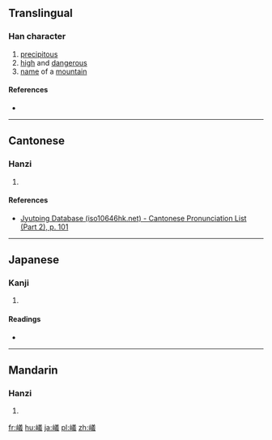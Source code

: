 ==Translingual==

===Han character===
{{Han char|rn=46|rad=山|as=13|sn=16|four=2875<sub>3</sub>|canj=山廿土戈 (UTGI)|ids=⿰[[山]][[義]]}}

# [[precipitous]]
# [[high]] and [[dangerous]]
# [[name]] of a [[mountain]]

====References====
* {{Han ref|kx=0320.230|dkj=08510|dj=0620.270|hdz=10801.120|uh=5DAC|ud=23980|bh=E95E|bd=59742}}

----

==Cantonese==

===Hanzi===
{{yue-hanzi|jyut=[[ngai4]], [[ai4]]|y=ngai4, ai4}}

# {{defn|lang=yue|sort=山13}}

====References====
* [http://www.iso10646hk.net/jp/document/download.jsp Jyutping Database (iso10646hk.net) - Cantonese Pronunciation List (Part 2), p. 101]

----

==Japanese==

===Kanji===
{{ja-kanji|grade=|rs=山13}}

# {{defn|lang=ja|sort=山13}}

====Readings====
* {{ja-readings|on=[[ぎ]] (gi)|kun=[[けわしい]] (kewashii)}}

----

==Mandarin==

===Hanzi===
{{cmn-hanzi|pin=[[yí]] ([[yi2]]), [[yǐ]] ([[yi3]])|wg=i<sup>2</sup>, i<sup>3</sup>}}

# {{defn|lang=cmn|sort=山13}}

[[fr:嶬]]
[[hu:嶬]]
[[ja:嶬]]
[[pl:嶬]]
[[zh:嶬]]